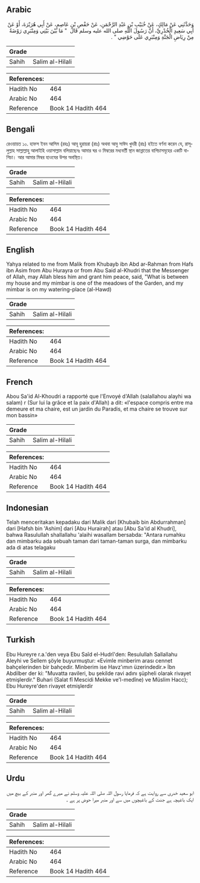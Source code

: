 ## Arabic


<div dir="rtl" lang="ar" style={{fontSize:'larger',backgroundColor:'#f8f9fa',padding:20}}>
وَحَدَّثَنِي عَنْ مَالِكٍ، عَنْ خُبَيْبِ بْنِ عَبْدِ الرَّحْمَنِ، عَنْ حَفْصِ بْنِ عَاصِمٍ، عَنْ أَبِي هُرَيْرَةَ، أَوْ عَنْ أَبِي سَعِيدٍ الْخُدْرِيِّ، أَنَّ رَسُولَ اللَّهِ صلى الله عليه وسلم قَالَ ‏ "‏ مَا بَيْنَ بَيْتِي وَمِنْبَرِي رَوْضَةٌ مِنْ رِيَاضِ الْجَنَّةِ وَمِنْبَرِي عَلَى حَوْضِي ‏"‏ ‏.‏
</div>
<div style={{backgroundColor:'#f8f9fa',padding:20, marginBottom: 10}}><table> <thead> <tr> <th>Grade</th> <th></th> </tr> </thead> <tbody> <tr><td>Sahih</td><td>Salim al-Hilali</td></tr></tbody></table><table> <thead> <tr> <th>References:</th> <th></th> </tr> </thead> <tbody><tr><td>Hadith No</td><td>464</td></tr><tr><td>Arabic No</td><td>464</td></tr><tr><td>Reference</td><td>Book 14 Hadith 464</td></tr></tbody></table></div>

## Bengali


<div dir="ltr" lang="bn" style={{fontSize:'larger',backgroundColor:'#f8f9fa',padding:20}}>
রেওয়ায়ত ১০. হাফস ইবন আসিম (রহঃ) আবূ হুরায়রা (রাঃ) অথবা আবু সাঈদ খুদরী (রাঃ) হইতে বর্ণনা করেন যে, রাসূলুল্লাহ সাল্লাল্লাহু আলাইহি ওয়াসাল্লাম বলিয়াছেনঃ আমার ঘর ও মিম্বরের মধ্যবর্তী স্থান জান্নাতের বাগিচাসমূহের একটি বাগিচা। আর আমার মিম্বর হাওযের উপর অবস্থিত।
</div>
<div style={{backgroundColor:'#f8f9fa',padding:20, marginBottom: 10}}><table> <thead> <tr> <th>Grade</th> <th></th> </tr> </thead> <tbody> <tr><td>Sahih</td><td>Salim al-Hilali</td></tr></tbody></table><table> <thead> <tr> <th>References:</th> <th></th> </tr> </thead> <tbody><tr><td>Hadith No</td><td>464</td></tr><tr><td>Arabic No</td><td>464</td></tr><tr><td>Reference</td><td>Book 14 Hadith 464</td></tr></tbody></table></div>

## English


<div dir="ltr" lang="en" style={{fontSize:'larger',backgroundColor:'#f8f9fa',padding:20}}>
Yahya related to me from Malik from Khubayb ibn Abd ar-Rahman from Hafs ibn Asim from Abu Hurayra or from Abu Said al-Khudri that the Messenger of Allah, may Allah bless him and grant him peace, said, "What is between my house and my mimbar is one of the meadows of the Garden, and my mimbar is on my watering-place (al-Hawd)
</div>
<div style={{backgroundColor:'#f8f9fa',padding:20, marginBottom: 10}}><table> <thead> <tr> <th>Grade</th> <th></th> </tr> </thead> <tbody> <tr><td>Sahih</td><td>Salim al-Hilali</td></tr></tbody></table><table> <thead> <tr> <th>References:</th> <th></th> </tr> </thead> <tbody><tr><td>Hadith No</td><td>464</td></tr><tr><td>Arabic No</td><td>464</td></tr><tr><td>Reference</td><td>Book 14 Hadith 464</td></tr></tbody></table></div>

## French


<div dir="ltr" lang="fr" style={{fontSize:'larger',backgroundColor:'#f8f9fa',padding:20}}>
Abou Sa'id Al-Khoudri a rapporté que l'Envoyé d'Allah (salallahou alayhi wa salam) r (Sur lui la grâce et la paix d'Allah) a dit: «l'espace compris entre ma demeure et ma chaire, est un jardin du Paradis, et ma chaire se trouve sur mon bassin»
</div>
<div style={{backgroundColor:'#f8f9fa',padding:20, marginBottom: 10}}><table> <thead> <tr> <th>Grade</th> <th></th> </tr> </thead> <tbody> <tr><td>Sahih</td><td>Salim al-Hilali</td></tr></tbody></table><table> <thead> <tr> <th>References:</th> <th></th> </tr> </thead> <tbody><tr><td>Hadith No</td><td>464</td></tr><tr><td>Arabic No</td><td>464</td></tr><tr><td>Reference</td><td>Book 14 Hadith 464</td></tr></tbody></table></div>

## Indonesian


<div dir="ltr" lang="id" style={{fontSize:'larger',backgroundColor:'#f8f9fa',padding:20}}>
Telah menceritakan kepadaku dari Malik dari [Khubaib bin Abdurrahman] dari [Hafsh bin 'Ashim] dari [Abu Hurairah] atau [Abu Sa'id al Khudri], bahwa Rasulullah shallallahu 'alaihi wasallam bersabda: "Antara rumahku dan mimbarku ada sebuah taman dari taman-taman surga, dan mimbarku ada di atas telagaku
</div>
<div style={{backgroundColor:'#f8f9fa',padding:20, marginBottom: 10}}><table> <thead> <tr> <th>Grade</th> <th></th> </tr> </thead> <tbody> <tr><td>Sahih</td><td>Salim al-Hilali</td></tr></tbody></table><table> <thead> <tr> <th>References:</th> <th></th> </tr> </thead> <tbody><tr><td>Hadith No</td><td>464</td></tr><tr><td>Arabic No</td><td>464</td></tr><tr><td>Reference</td><td>Book 14 Hadith 464</td></tr></tbody></table></div>

## Turkish


<div dir="ltr" lang="tr" style={{fontSize:'larger',backgroundColor:'#f8f9fa',padding:20}}>
Ebu Hureyre r.a.'den veya Ebu Saîd el-Hudrî'den: Resulullah Sallallahu Aleyhi ve Sellem şöyle buyurmuştur: «Evimle minberim arası cennet bahçelerinden bir bahçedir. Minberim ise Havz'ımın üzerindedir.» İbn Abdilber der ki: "Muvatta ravileri, bu şekilde ravi adını şüpheli olarak rivayet etmişlerdir." Buhari (Salat fî Mescidi Mekke ve'l-medîne) ve Müslim Hacc); Ebu Hureyre'den rivayet etmişlerdir
</div>
<div style={{backgroundColor:'#f8f9fa',padding:20, marginBottom: 10}}><table> <thead> <tr> <th>Grade</th> <th></th> </tr> </thead> <tbody> <tr><td>Sahih</td><td>Salim al-Hilali</td></tr></tbody></table><table> <thead> <tr> <th>References:</th> <th></th> </tr> </thead> <tbody><tr><td>Hadith No</td><td>464</td></tr><tr><td>Arabic No</td><td>464</td></tr><tr><td>Reference</td><td>Book 14 Hadith 464</td></tr></tbody></table></div>

## Urdu


<div dir="rtl" lang="ur" style={{fontSize:'larger',backgroundColor:'#f8f9fa',padding:20}}>
ابو سعید خدری سے روایت ہے کہ فرمایا رسول اللہ صلی اللہ علیہ وسلم نے میرے گھر اور منبر کے بیچ میں ایک باغیچہ ہے جنت کے باغیچوں میں سے اور منبر میرا حوض پر ہے ۔
</div>
<div style={{backgroundColor:'#f8f9fa',padding:20, marginBottom: 10}}><table> <thead> <tr> <th>Grade</th> <th></th> </tr> </thead> <tbody> <tr><td>Sahih</td><td>Salim al-Hilali</td></tr></tbody></table><table> <thead> <tr> <th>References:</th> <th></th> </tr> </thead> <tbody><tr><td>Hadith No</td><td>464</td></tr><tr><td>Arabic No</td><td>464</td></tr><tr><td>Reference</td><td>Book 14 Hadith 464</td></tr></tbody></table></div>